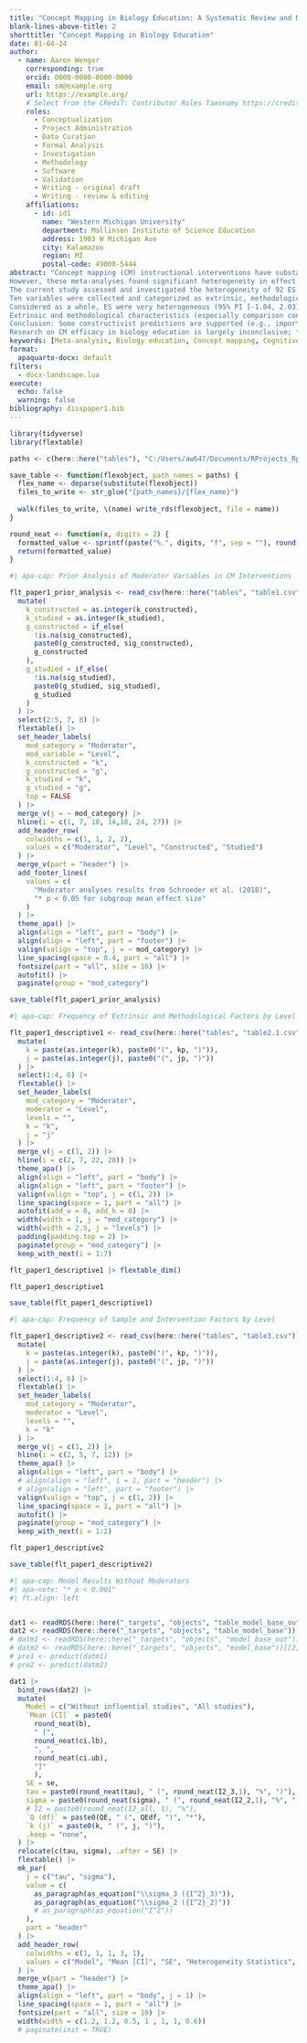 ---
title: "Concept Mapping in Biology Education: A Systematic Review and Meta-Analysis"
blank-lines-above-title: 2
shorttitle: "Concept Mapping in Biology Education"
date: 01-04-24
author:
  - name: Aaron Wenger
    corresponding: true
    orcid: 0000-0000-0000-0000
    email: sm@example.org
    url: https://example.org/
    # Select from the CRediT: Contributor Roles Taxonomy https://credit.niso.org/
    roles:
      - Conceptualization
      - Project Administration
      - Data Curation
      - Formal Analysis
      - Investigation
      - Methodology
      - Software
      - Validation
      - Writing - original draft
      - Writing - review & editing
    affiliations:
      - id: id1
        name: "Western Michigan University"
        department: Mallinson Institute of Science Education
        address: 1903 W Michigan Ave
        city: Kalamazoo
        region: MI
        postal-code: 49008-5444
abstract: "Concept mapping (CM) instructional interventions have substantial positive effects, according to several meta-analyses. 
However, these meta-analyses found significant heterogeneity in effect sizes (ES), but do not apply best methods for investigating it. 
The current study assessed and investigated the heterogeneity of 92 ES from 44 experimental or quasi-experimental studies of CM in biology education using multilevel meta-regression models. 
Ten variables were collected and categorized as extrinsic, methodological, sample, or intervention characteristics. 
Considered as a whole, ES were very heterogeneous (95% PI [-1.04, 2.03], I2 = 90.3%) with a mean ES of 0.50 (95% CI [0.26, 0.73]). 
Extrinsic and methodological characteristics (especially comparison condition) explained about 35% of within- and between-study variance.
Conclusion: Some constructivist predictions are supported (e.g., importance of integrated classrooms), while others are not (e.g., CM study by students is more effective than CM construction).
Research on CM efficacy in biology education is largely inconclusive; future research ought to focus on replication and generalization of previous findings."
keywords: [Meta-analysis, Biology education, Concept mapping, Cognitive achievement]
format: 
  apaquarto-docx: default
filters: 
  - docx-landscape.lua
execute:
  echo: false
  warning: false
bibliography: disspaper1.bib
---

``` {r setup}
library(tidyverse)
library(flextable)

paths <- c(here::here("tables"), "C:/Users/aw647/Documents/RProjects_Rp/my_dissertation/dissertation_proposal_manuscript/tables")

save_table <- function(flexobject, path_names = paths) {
  flex_name <- deparse(substitute(flexobject))
  files_to_write <- str_glue("{path_names}/{flex_name}")
  
  walk(files_to_write, \(name) write_rds(flexobject, file = name))
}

round_neat <- function(x, digits = 2) {
  formatted_value <- sprintf(paste("%.", digits, "f", sep = ""), round(x, digits))
  return(formatted_value)
}

```

```{r apatb-prior-analysis}
#| apa-cap: Prior Analysis of Moderator Variables in CM Interventions

flt_paper1_prior_analysis <- read_csv(here::here("tables", "table1.csv")) |>
  mutate(
    k_constructed = as.integer(k_constructed),
    k_studied = as.integer(k_studied),
    g_constructed = if_else(
      !is.na(sig_constructed), 
      paste0(g_constructed, sig_constructed), 
      g_constructed
    ),
    g_studied = if_else(
      !is.na(sig_studied), 
      paste0(g_studied, sig_studied), 
      g_studied
    )
  ) |> 
  select(2:5, 7, 8) |> 
  flextable() |> 
  set_header_labels(
    mod_category = "Moderator",
    mod_variable = "Level",
    k_constructed = "k",
    g_constructed = "g",
    k_studied = "k",
    g_studied = "g",
    top = FALSE
  ) |> 
  merge_v(j = ~ mod_category) |> 
  hline(i = c(1, 7, 10, 14,18, 24, 27)) |> 
  add_header_row(
    colwidths = c(1, 1, 2, 2), 
    values = c("Moderator", "Level", "Constructed", "Studied")
  ) |> 
  merge_v(part = "header") |> 
  add_footer_lines(
    values = c(
      "Moderator analyses results from Schroeder et al. (2018)", 
      "* p < 0.05 for subgroup mean effect size"
    )
  ) |> 
  theme_apa() |>  
  align(align = "left", part = "body") |> 
  align(align = "left", part = "footer") |> 
  valign(valign = "top", j = ~ mod_category) |> 
  line_spacing(space = 0.4, part = "all") |> 
  fontsize(part = "all", size = 10) |>
  autofit() |> 
  paginate(group = "mod_category")

save_table(flt_paper1_prior_analysis)
```

```{r apatb-descriptive1}
#| apa-cap: Frequency of Extrinsic and Methodological Factors by Level

flt_paper1_descriptive1 <- read_csv(here::here("tables", "table2.1.csv")) |>
  mutate(
    k = paste(as.integer(k), paste0("(", kp, ")")),
    j = paste(as.integer(j), paste0("(", jp, ")"))
  ) |> 
  select(1:4, 6) |> 
  flextable() |>
  set_header_labels(
    mod_category = "Moderator",
    moderator = "Level",
    levels = "",
    k = "k",
    j = "j"
  ) |> 
  merge_v(j = c(1, 2)) |>
  hline(i = c(2, 7, 22, 28)) |> 
  theme_apa() |>  
  align(align = "left", part = "body") |> 
  align(align = "left", part = "footer") |> 
  valign(valign = "top", j = c(1, 2)) |> 
  line_spacing(space = 1, part = "all") |> 
  autofit(add_w = 0, add_h = 0) |>
  width(width = 1, j = "mod_category") |> 
  width(width = 2.5, j = "levels") |>
  padding(padding.top = 2) |> 
  paginate(group = "mod_category") |> 
  keep_with_next(i = 1:7)

flt_paper1_descriptive1 |> flextable_dim()

flt_paper1_descriptive1

save_table(flt_paper1_descriptive1)
```

```{r apatb-descriptive2}
#| apa-cap: Frequency of Sample and Intervention Factors by Level

flt_paper1_descriptive2 <- read_csv(here::here("tables", "table3.csv")) |>
  mutate(
    k = paste(as.integer(k), paste0("(", kp, ")")),
    j = paste(as.integer(j), paste0("(", jp, ")"))
  ) |>
  select(1:4, 6) |>
  flextable() |>
  set_header_labels(
    mod_category = "Moderator",
    moderator = "Level",
    levels = "",
    k = "k"
  ) |>
  merge_v(j = c(1, 2)) |>
  hline(i = c(2, 5, 7, 12)) |>
  theme_apa() |>
  align(align = "left", part = "body") |>
  # align(align = "left", i = 1, part = "header") |>
  # align(align = "left", part = "footer") |>
  valign(valign = "top", j = c(1, 2)) |>
  line_spacing(space = 1, part = "all") |>
  autofit() |>
  paginate(group = "mod_category") |> 
  keep_with_next(i = 1:2)

flt_paper1_descriptive2

save_table(flt_paper1_descriptive2)
```

```{r apatb-basemodel-stats}
#| apa-cap: Model Results Without Moderators
#| apa-note: "* p < 0.001"
#| ft.align: left


dat1 <- readRDS(here::here("_targets", "objects", "table_model_base_out"))[[2]]
dat2 <- readRDS(here::here("_targets", "objects", "table_model_base"))[[2]]
# datm1 <- readRDS(here::here("_targets", "objects", "model_base_out"))[[2]]
# datm2 <- readRDS(here::here("_targets", "objects", "model_base"))[[2]]
# pre1 <- predict(datm1)
# pre2 <- predict(datm2)

dat1 |>
  bind_rows(dat2) |> 
  mutate(
    Model = c("Without influential studies", "All studies"), 
    `Mean [CI]` = paste0(
      round_neat(b), 
      " [", 
      round_neat(ci.lb),
      ", ",
      round_neat(ci.ub),
      "]"
      ),
    SE = se,
    tau = paste0(round_neat(tau), " (", round_neat(I2_3,1), "%", ")"),
    sigma = paste0(round_neat(sigma), " (", round_neat(I2_2,1), "%", ")"),
    # I2 = paste0(round_neat(I2_all, 1), "%"),
    `Q (df)` = paste0(QE, " (", QEdf, ")", "*"),
    `k (j)` = paste0(k, " (", j, ")"),
    .keep = "none",
  ) |>
  relocate(c(tau, sigma), .after = SE) |> 
  flextable() |> 
  mk_par(
    j = c("tau", "sigma"),
    value = c(
      as_paragraph(as_equation("\\sigma_3 ({I^2}_3)")), 
      as_paragraph(as_equation("\\sigma_2 ({I^2}_2)")) 
      # as_paragraph(as_equation("I^2"))
    ),
    part = "header"
  ) |>
  add_header_row(
    colwidths = c(1, 1, 1, 3, 1), 
    values = c("Model", "Mean [CI]", "SE", "Heterogeneity Statistics", "k (j)")
  ) |> 
  merge_v(part = "header") |> 
  theme_apa() |> 
  align(align = "left", part = "body", j = 1) |>
  line_spacing(space = 1, part = "all") |> 
  fontsize(part = "all", size = 10) |>
  width(width = c(1.2, 1.2, 0.5, 1 , 1, 1, 0.6))
  # paginate(init = TRUE)
```


